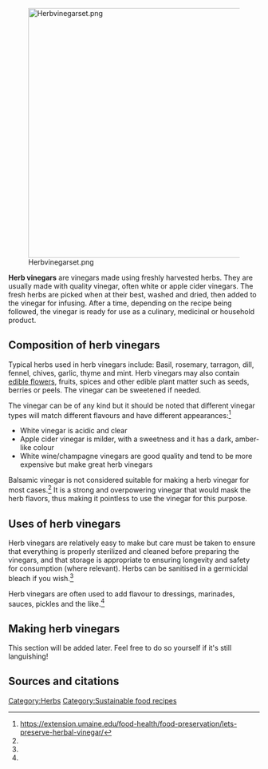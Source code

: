 [[File:Herbvinegarset.png|center|500px]]

'''Herb vinegars''' are vinegars made using freshly harvested herbs. They are usually made with quality vinegar, often white or apple cider vinegars. The fresh herbs are picked when at their best, washed and dried, then added to the vinegar for infusing. After a time, depending on the recipe being followed, the vinegar is ready for use as a culinary, medicinal or household product.

== Composition of herb vinegars ==

Typical herbs used in herb vinegars include: Basil, rosemary, tarragon, dill, fennel, chives, garlic, thyme and mint. Herb vinegars may also contain [[edible flowers]], fruits, spices and other edible plant matter such as seeds, berries or peels. The vinegar can be sweetened if needed.

The vinegar can be of any kind but it should be noted that different vinegar types will match different flavours and have different appearances:<ref name="Maine">https://extension.umaine.edu/food-health/food-preservation/lets-preserve-herbal-vinegar/</ref>

*White vinegar is acidic and clear
*Apple cider vinegar is milder, with a sweetness and it has a dark, amber-like colour
*White wine/champagne vinegars are good quality and tend to be more expensive but make great herb vinegars

Balsamic vinegar is not considered suitable for making a herb vinegar for most cases.<ref name="Maine" /> It is a strong and overpowering vinegar that would mask the herb flavors, thus making it pointless to use the vinegar for this purpose.

== Uses of herb vinegars ==

Herb vinegars are relatively easy to make but care must be taken to ensure that everything is properly sterilized and cleaned before preparing the vinegars, and that storage is appropriate to ensuring longevity and safety for consumption (where relevant). Herbs can be sanitised in a germicidal bleach if you wish.<ref name="Maine" />

Herb vinegars are often used to add flavour to dressings, marinades, sauces, pickles and the like.<ref name="Maine" />

== Making herb vinegars ==

This section will be added later. Feel free to do so yourself if it's still languishing!

== Sources and citations ==
{{reflist}}


[[Category:Herbs]]
[[Category:Sustainable food recipes]]